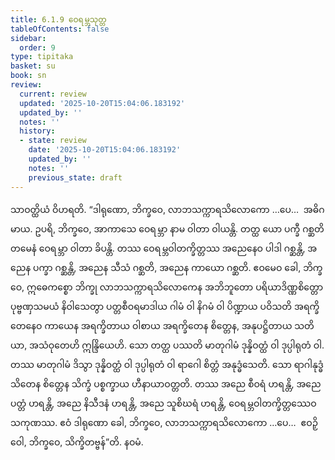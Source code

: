 ```yaml
---
title: 6.1.9 ဝေရမ္ဘသုတ္တ
tableOfContents: false
sidebar:
  order: 9
type: tipitaka
basket: su
book: sn
review:
  current: review
  updated: '2025-10-20T15:04:06.183192'
  updated_by: ''
  notes: ''
  history:
  - state: review
    date: '2025-10-20T15:04:06.183192'
    updated_by: ''
    notes: ''
    previous_state: draft
---
```



<DynamicBreadcrumb />


<ReviewStatus review={frontmatter.review} showDetails={true} />

<HypothesisAnnotation frontmatter={frontmatter} />

<Division number="165" book="sn" e="ch" v="18" p="304">

<Paragraph number="1041" book="sn">
သာဝတ္ထိယံ ဝိဟရတိ. “ဒါရုဏော, ဘိက္ခဝေ, လာဘသက္ကာရသိလောကော …ပေ…  အဓိဂမာယ. ဥပရိ, ဘိက္ခဝေ, အာကာသေ ဝေရမ္ဘာ နာမ ဝါတာ ဝါယန္တိ. တတ္ထ ယော ပက္ခီ ဂစ္ဆတိ တမေနံ ဝေရမ္ဘာ ဝါတာ ခိပန္တိ. တဿ ဝေရမ္ဘဝါတက္ခိတ္တဿ အညေနေဝ ပါဒါ ဂစ္ဆန္တိ, အညေန ပက္ခာ ဂစ္ဆန္တိ, အညေန သီသံ ဂစ္ဆတိ, အညေန ကာယော ဂစ္ဆတိ. ဧဝမေဝ ခေါ, ဘိက္ခဝေ, ဣဓေကစ္စော ဘိက္ခု လာဘသက္ကာရသိလောကေန အဘိဘူတော ပရိယာဒိဏ္ဏစိတ္တော ပုဗ္ဗဏှသမယံ နိဝါသေတွာ ပတ္တစီဝရမာဒါယ ဂါမံ ဝါ နိဂမံ ဝါ ပိဏ္ဍာယ ပဝိသတိ အရက္ခိတေနေဝ ကာယေန အရက္ခိတာယ ဝါစာယ အရက္ခိတေန စိတ္တေန, အနုပဋ္ဌိတာယ သတိယာ, အသံဝုတေဟိ ဣန္ဒြိယေဟိ. သော တတ္ထ ပဿတိ မာတုဂါမံ ဒုန္နိဝတ္ထံ ဝါ ဒုပ္ပါရုတံ ဝါ. တဿ မာတုဂါမံ ဒိသွာ ဒုန္နိဝတ္ထံ ဝါ ဒုပ္ပါရုတံ ဝါ ရာဂေါ စိတ္တံ အနုဒ္ဓံသေတိ. သော ရာဂါနုဒ္ဓံသိတေန စိတ္တေန သိက္ခံ ပစ္စက္ခာယ ဟီနာယာဝတ္တတိ. တဿ အညေ စီဝရံ ဟရန္တိ, အညေ ပတ္တံ ဟရန္တိ, အညေ နိသီဒနံ ဟရန္တိ, အညေ သူစိဃရံ ဟရန္တိ, ဝေရမ္ဘဝါတက္ခိတ္တဿေဝ သကုဏဿ. ဧဝံ ဒါရုဏော ခေါ, ဘိက္ခဝေ, လာဘသက္ကာရသိလောကော …ပေ…  ဧဝဉှိ ဝေါ, ဘိက္ခဝေ, သိက္ခိတဗ္ဗန်”တိ.

</Paragraph>
</Division>

<Paragraph number="1042" type="center" book="sn">
နဝမံ.
</Paragraph>